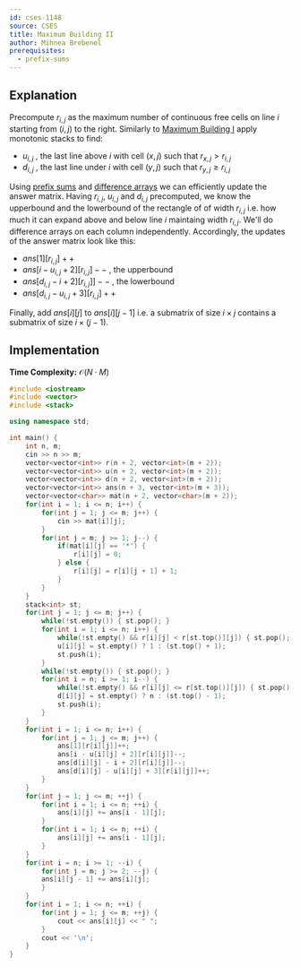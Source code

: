 ```yaml
---
id: cses-1148
source: CSES
title: Maximum Building II
author: Mihnea Brebenel
prerequisites:
  - prefix-sums
---
```


## Explanation

Precompute $r_{i,j}$ as the maximum number of continuous free cells on line $i$ starting from $(i, j)$ to the right.
Similarly to [Maximum Building I](https://cses.fi/problemset/task/1147) apply monotonic stacks to find:
- $u_{i, j}$ , the last line above $i$ with cell $(x, j)$ such that $r_{x, j} > r_{i, j}$
- $d_{i, j}$ , the last line under $i$ with cell $(y, j)$ such that $r_{y, j} \ge r_{i, j}$

Using [prefix sums](/silver/more-prefix-sums#2d-prefix-sums) and [difference arrays](https://codeforces.com/blog/entry/78762) 
we can efficiently update the answer matrix. Having $r_{i,j}$, $u_{i,j}$ and $d_{i,j}$ precomputed, we know the upperbound 
and the lowerbound of the rectangle of of width $r_{i,j}$ i.e. how much it can expand above and below line $i$ maintaing width $r_{i, j}$. 
We'll do difference arrays on each column independently. Accordingly, the updates of the answer matrix look like this:
- $ans[1][r_{i,j}]++$
- $ans[i - u_{i, j} + 2][r_{i,j}]--$ , the upperbound
- $ans[d_{i,j} - i + 2][r_{i, j}]]--$ , the lowerbound
- $ans[d_{i,j} - u_{i,j} + 3][r_{i,j}]++$

Finally, add $ans[i][j]$ to $ans[i][j-1]$ i.e. a submatrix of size $i \times j$ contains a submatrix of size $i \times (j-1)$.

## Implementation

**Time Complexity:** $\mathcal{O}(N \cdot M)$

<LanguageSection>
<CPPSection>

```cpp
#include <iostream>
#include <vector>
#include <stack>

using namespace std;

int main() { 
	int n, m;
	cin >> n >> m;
	vector<vector<int>> r(n + 2, vector<int>(m + 2));
	vector<vector<int>> u(n + 2, vector<int>(m + 2));
	vector<vector<int>> d(n + 2, vector<int>(m + 2));
	vector<vector<int>> ans(n + 3, vector<int>(m + 3));
	vector<vector<char>> mat(n + 2, vector<char>(m + 2));
	for(int i = 1; i <= n; i++) {
		for(int j = 1; j <= m; j++) {
			cin >> mat[i][j];
		}
		for(int j = m; j >= 1; j--) {
			if(mat[i][j] == '*') {
				r[i][j] = 0;
			} else {
				r[i][j] = r[i][j + 1] + 1;
			}
		}
	}
	stack<int> st;
	for(int j = 1; j <= m; j++) {
		while(!st.empty()) { st.pop(); }
		for(int i = 1; i <= n; i++) {
			while(!st.empty() && r[i][j] < r[st.top()][j]) { st.pop(); }
			u[i][j] = st.empty() ? 1 : (st.top() + 1);
			st.push(i);
		}
		while(!st.empty()) { st.pop(); }
		for(int i = n; i >= 1; i--) {
			while(!st.empty() && r[i][j] <= r[st.top()][j]) { st.pop(); }
			d[i][j] = st.empty() ? n : (st.top() - 1);
			st.push(i);
		}
	}
	for(int i = 1; i <= n; i++) {
		for(int j = 1; j <= m; j++) {
			ans[1][r[i][j]]++;
			ans[i - u[i][j] + 2][r[i][j]]--;
			ans[d[i][j] - i + 2][r[i][j]]--;
			ans[d[i][j] - u[i][j] + 3][r[i][j]]++;
		}
	}
	for(int j = 1; j <= m; ++j) {
		for(int i = 1; i <= n; ++i) {
			ans[i][j] += ans[i - 1][j];
		}
		for(int i = 1; i <= n; ++i) {
			ans[i][j] += ans[i - 1][j];
		}
	}
	for(int i = n; i >= 1; --i) {
		for(int j = m; j >= 2; --j) {
		ans[i][j - 1] += ans[i][j];
		}
	}
	for(int i = 1; i <= n; ++i) {
		for(int j = 1; j <= m; ++j) {
			cout << ans[i][j] << " ";
		}
		cout << '\n';
	}
}

```

</CPPSection>
</LanguageSection>